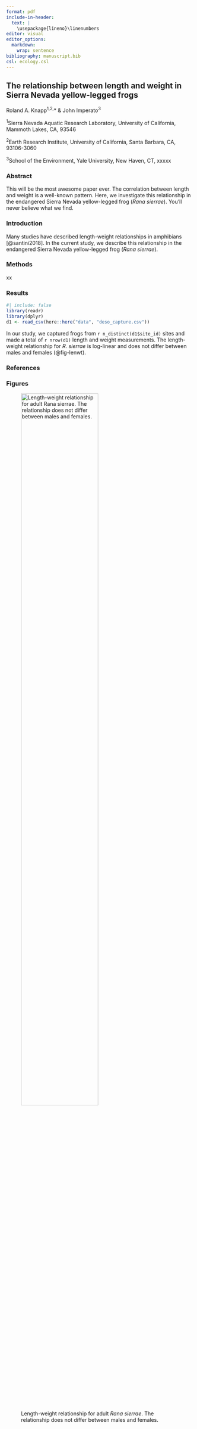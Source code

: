 ```yaml
---
format: pdf
include-in-header:
  text: |
    \usepackage{lineno}\linenumbers
editor: visual
editor_options:
  markdown:
    wrap: sentence
bibliography: manuscript.bib
csl: ecology.csl
---
```


## The relationship between length and weight in Sierra Nevada yellow-legged frogs

Roland A. Knapp^1,2,^\* & John Imperato^3^

^1^Sierra Nevada Aquatic Research Laboratory, University of California, Mammoth Lakes, CA, 93546

^2^Earth Research Institute, University of California, Santa Barbara, CA, 93106-3060

^3^School of the Environment, Yale University, New Haven, CT, xxxxx

### Abstract

This will be the most awesome paper ever.
The correlation between length and weight is a well-known pattern.
Here, we investigate this relationship in the endangered Sierra Nevada yellow-legged frog (*Rana sierrae*).
You'll never believe what we find.

### Introduction

Many studies have described length-weight relationships in amphibians [@santini2018].
In the current study, we describe this relationship in the endangered Sierra Nevada yellow-legged frog (*Rana sierrae*).

### Methods

xx

### Results

```r
#| include: false
library(readr)
library(dplyr)
d1 <- read_csv(here::here("data", "deso_capture.csv"))
```

In our study, we captured frogs from `r n_distinct(d1$site_id)` sites and made a total of `r nrow(d1)` length and weight measurements.
The length-weight relationship for *R. sierrae* is log-linear and does not differ between males and females (@fig-lenwt).

### References

::: {#refs}
:::

### Figures

![Length-weight relationship for adult *Rana sierrae*. The relationship does not differ between males and females.](images/len_wt_plot.png){#fig-lenwt width="70%"}
